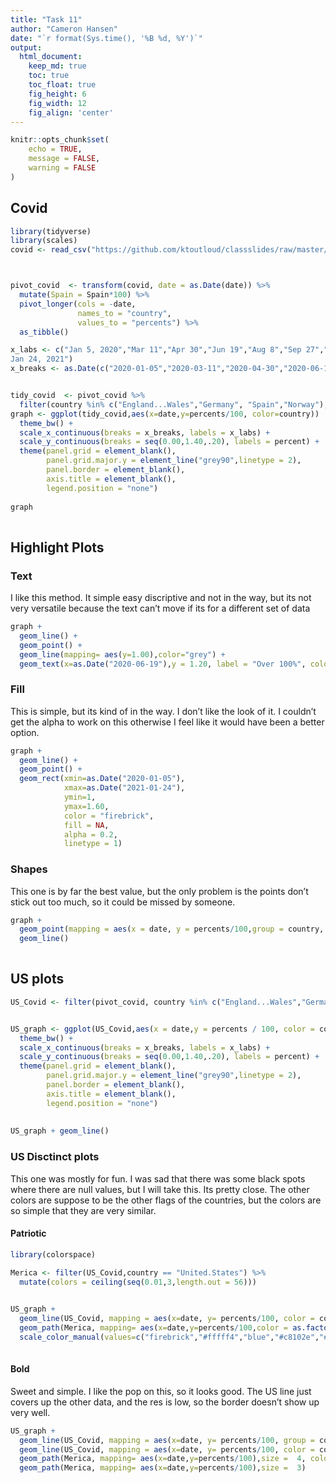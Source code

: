 ```yaml
---
title: "Task 11"
author: "Cameron Hansen"
date: "`r format(Sys.time(), '%B %d, %Y')`"
output:
  html_document:  
    keep_md: true
    toc: true
    toc_float: true
    fig_height: 6
    fig_width: 12
    fig_align: 'center'
---
```


```r
knitr::opts_chunk$set(
	echo = TRUE,
	message = FALSE,
	warning = FALSE
)
```

## Covid


```r
library(tidyverse)
library(scales)
covid <- read_csv("https://github.com/ktoutloud/classslides/raw/master/math335/data/M335_excess-mortality-p-scores.csv")



pivot_covid  <- transform(covid, date = as.Date(date)) %>% 
  mutate(Spain = Spain*100) %>% 
  pivot_longer(cols = -date,
               names_to = "country",
               values_to = "percents") %>% 
  as_tibble()

x_labs <- c("Jan 5, 2020","Mar 11","Apr 30","Jun 19","Aug 8","Sep 27","Nov 16","
Jan 24, 2021")
x_breaks <- as.Date(c("2020-01-05","2020-03-11","2020-04-30","2020-06-19","2020-08-08","2020-09-27","2020-11-16","2021-01-2"))


tidy_covid  <- pivot_covid %>% 
  filter(country %in% c("England...Wales","Germany", "Spain","Norway"), na.rm =TRUE) 
graph <- ggplot(tidy_covid,aes(x=date,y=percents/100, color=country))  +
  theme_bw() +
  scale_x_continuous(breaks = x_breaks, labels = x_labs) +
  scale_y_continuous(breaks = seq(0.00,1.40,.20), labels = percent) +
  theme(panel.grid = element_blank(),
        panel.grid.major.y = element_line("grey90",linetype = 2),
        panel.border = element_blank(),
        axis.title = element_blank(),
        legend.position = "none") 
  
graph
  

```


## Highlight Plots





### Text

I like this method. It simple easy discriptive and not in the way, but its not very versatile because the text can't  move if its for a different set of data

```r
graph + 
  geom_line() +
  geom_point() +
  geom_line(mapping= aes(y=1.00),color="grey") +
  geom_text(x=as.Date("2020-06-19"),y = 1.20, label = "Over 100%", color="grey")
```



### Fill

This is simple, but its kind of in the way. I don't like the look of it.  I couldn't get  the alpha to work on  this otherwise I feel like it would have been a better option.

```r
graph + 
  geom_line() +
  geom_point() +
  geom_rect(xmin=as.Date("2020-01-05"),
            xmax=as.Date("2021-01-24"),
            ymin=1,
            ymax=1.60,
            color = "firebrick",
            fill = NA,
            alpha = 0.2,
            linetype = 1)
```

### Shapes

This one is by far the best value, but the only problem is the points don't stick out too much, so it could be missed by someone.

```r
               
graph + 
  geom_point(mapping = aes(x = date, y = percents/100,group = country, shape = percents > 100),size = 2) +
  geom_line()
  


```


## US plots

```r
US_Covid <- filter(pivot_covid, country %in% c("England...Wales","Germany", "Spain","Norway", "United.States"),na.rm = TRUE) 


US_graph <- ggplot(US_Covid,aes(x = date,y = percents / 100, color = country))  +
  theme_bw() +
  scale_x_continuous(breaks = x_breaks, labels = x_labs) +
  scale_y_continuous(breaks = seq(0.00,1.40,.20), labels = percent) +
  theme(panel.grid = element_blank(),
        panel.grid.major.y = element_line("grey90",linetype = 2),
        panel.border = element_blank(),
        axis.title = element_blank(),
        legend.position = "none") 
  
  
US_graph + geom_line()

```

### US Disctinct plots

This one was mostly for fun. I was sad that there was some black spots where there are null values, but I will take this. Its pretty close.  The other colors are suppose to be the other flags of the countries, but the colors are so simple that they are very similar.


#### Patriotic
```r
library(colorspace)

Merica <- filter(US_Covid,country == "United.States") %>% 
  mutate(colors = ceiling(seq(0.01,3,length.out = 56))) 
  

US_graph +
  geom_line(US_Covid, mapping = aes(x=date, y= percents/100, color = country), size = 3) +
  geom_path(Merica, mapping= aes(x=date,y=percents/100,color = as.factor(colors)),size =  2) +
  scale_color_manual(values=c("firebrick","#fffff4","blue","#c8102e","#000000","#aa151b","#002868","black"), aesthetics = "color")
  
```

#### Bold

Sweet and simple. I like the pop on this, so it looks good. The US line just covers up the other data, and the res is low, so the border doesn't show up very well. 


```r
US_graph +
  geom_line(US_Covid, mapping = aes(x=date, y= percents/100, group = country), size = 2, color = "black") +
  geom_line(US_Covid, mapping = aes(x=date, y= percents/100, color = country), size = 1)   +
  geom_path(Merica, mapping= aes(x=date,y=percents/100),size =  4, color = 'black')+
  geom_path(Merica, mapping= aes(x=date,y=percents/100),size =  3) 
  
```


